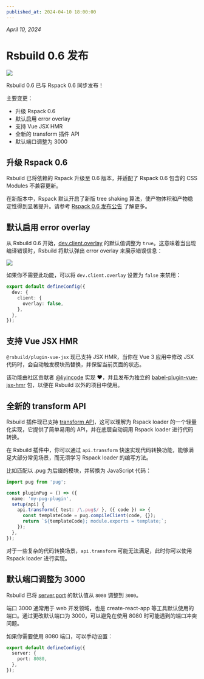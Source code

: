 ```yaml
---
published_at: 2024-04-10 18:00:00
---
```


_April 10, 2024_

# Rsbuild 0.6 发布

![](https://assets.rspack.rs/rsbuild/rsbuild-banner-v0-6.png)

Rsbuild 0.6 已与 Rspack 0.6 同步发布！

主要变更：

- 升级 Rspack 0.6
- 默认启用 error overlay
- 支持 Vue JSX HMR
- 全新的 transform 插件 API
- 默认端口调整为 3000

## 升级 Rspack 0.6

Rsbuild 已将依赖的 Rspack 升级至 0.6 版本，并适配了 Rspack 0.6 包含的 CSS Modules 不兼容更新。

在新版本中，Rspack 默认开启了新版 tree shaking 算法，使产物体积和产物稳定性得到显著提升。请参考 [Rspack 0.6 发布公告](https://rspack.rs/zh/blog/announcing-0-6) 了解更多。

## 默认启用 error overlay

从 Rsbuild 0.6 开始，[dev.client.overlay](/config/dev/client) 的默认值调整为 `true`。这意味着当出现编译错误时，Rsbuild 将默认弹出 error overlay 来展示错误信息：

![](https://assets.rspack.rs/rsbuild/assets/rsbuild-error-overlay.png)

如果你不需要此功能，可以将 `dev.client.overlay` 设置为 `false` 来禁用：

```ts title="rsbuild.config.ts"
export default defineConfig({
  dev: {
    client: {
      overlay: false,
    },
  },
});
```

## 支持 Vue JSX HMR

`@rsbuild/plugin-vue-jsx` 现已支持 JSX HMR，当你在 Vue 3 应用中修改 JSX 代码时，会自动触发模块热替换，并保留当前页面的状态。

该功能由社区贡献者 [@liyincode](https://github.com/liyincode) 实现 ❤️，并且发布为独立的 [babel-plugin-vue-jsx-hmr](https://github.com/liyincode/babel-plugin-vue-jsx-hmr) 包，以便在 Rsbuild 以外的项目中使用。

## 全新的 transform API

Rsbuild 插件现已支持 [transform API](/plugins/dev/core#apitransform)，这可以理解为 Rspack loader 的一个轻量化实现，它提供了简单易用的 API，并在底层自动调用 Rspack loader 进行代码转换。

在 Rsbuild 插件中，你可以通过 `api.transform` 快速实现代码转换功能，能够满足大部分常见场景，而无须学习 Rspack loader 的编写方法。

比如匹配以 .pug 为后缀的模块，并转换为 JavaScript 代码：

```ts
import pug from 'pug';

const pluginPug = () => ({
  name: 'my-pug-plugin',
  setup(api) {
    api.transform({ test: /\.pug$/ }, ({ code }) => {
      const templateCode = pug.compileClient(code, {});
      return `${templateCode}; module.exports = template;`;
    });
  },
});
```

对于一些复杂的代码转换场景，`api.transform` 可能无法满足，此时你可以使用 Rspack loader 进行实现。

## 默认端口调整为 3000

Rsbuild 已将 [server.port](/config/server/port) 的默认值从 `8080` 调整到 `3000`。

端口 3000 通常用于 web 开发领域，也是 create-react-app 等工具默认使用的端口。通过更改默认端口为 3000，可以避免在使用 8080 时可能遇到的端口冲突问题。

如果你需要使用 8080 端口，可以手动设置：

```ts title="rsbuild.config.ts"
export default defineConfig({
  server: {
    port: 8080,
  },
});
```

